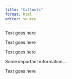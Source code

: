 ```yaml
---
title: "Callouts"
format: html
editor: source
---
```






::: callout-caution 
Text goes here
:::





::: callout-warning
Text goes here
:::


::: callout-important
Text goes here
:::

::: callout-note
Some important information....
:::

::: callout-tip
Text goes here
:::


